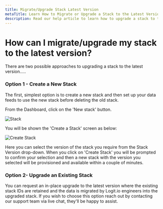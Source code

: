 ```yaml
---
title: Migrate/Upgrade Stack Latest Version
metaTitle: Learn How to Migrate or Upgrade a Stack to the Latest Version
description: Read our help article to learn how to upgrade a stack to the latest version of Elasticsearch, Logstash and Kibana.
---
```


# How can I migrate/upgrade my stack to the latest version?

There are two possible approaches to upgrading a stack to the latest version.....

### Option 1 - Create a New Stack

The first, simplest option is to create a new stack and then set up your data feeds to use the new stack before deleting the old stack.

From the Dashboard, click on the 'New stack' button.

![Stack](@/images/help/subscription-usage/stack.png)

You will be shown the 'Create a Stack' screen as below:

![Create Stack](@/images/help/subscription-usage/create-stack.png)

Here you can select the version of the stack you require from the Stack Version drop-down. When you click on 'Create Stack' you will be prompted to confirm your selection and then a new stack with the version you selected will be provisioned and available within a couple of minutes.

### Option 2- Upgrade an Existing Stack

You can request an in-place upgrade to the latest version where the existing stack IDs are retained and the data is migrated by Logit.io engineers into the upgraded stack. If you wish to choose this option reach out by contacting our support team via live chat, they'll be happy to assist.